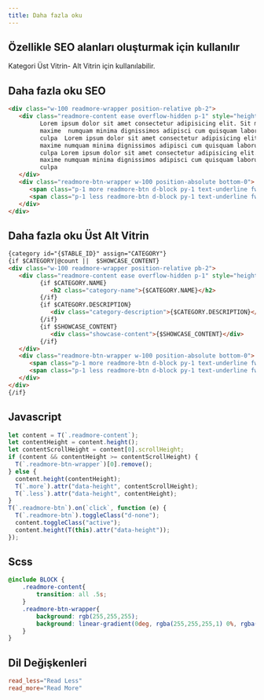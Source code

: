 ```yaml
---
title: Daha fazla oku
---
```

## Özellikle SEO alanları oluşturmak için kullanılır


Kategori Üst Vitrin- Alt Vitrin için kullanılabilir. 



## Daha fazla oku SEO
```html title="Smarty"
<div class="w-100 readmore-wrapper position-relative pb-2">
   <div class="readmore-content ease overflow-hidden p-1" style="height: 80px;">
         Lorem ipsum dolor sit amet consectetur adipisicing elit. Sit molestiae incidunt laboriosam cumque quibusdam
         maxime  numquam minima dignissimos adipisci cum quisquam laborum suscipit officia quasi dicta doloribus animi illo,
         culpa  Lorem ipsum dolor sit amet consectetur adipisicing elit. Sit molestiae incidunt laboriosam cumque quibusdam
         maxime numquam minima dignissimos adipisci cum quisquam laborum suscipit officia quasi dicta doloribus animi illo,
         culpa Lorem ipsum dolor sit amet consectetur adipisicing elit. Sit molestiae incidunt laboriosam cumque quibusdam
         maxime numquam minima dignissimos adipisci cum quisquam laborum suscipit officia quasi dicta doloribus animi illo,
         culpa
   </div>
   <div class="readmore-btn-wrapper w-100 position-absolute bottom-0">
      <span class="p-1 more readmore-btn d-block py-1 text-underline fw-bold">{#read_more#}</span>
      <span class="p-1 less readmore-btn d-block py-1 text-underline fw-bold d-none">{#read_less#}</span>
   </div>
</div>
```
## Daha fazla oku Üst Alt Vitrin
```html title="Smarty"
{category id="{$TABLE_ID}" assign="CATEGORY"}
{if $CATEGORY|@count ||  $SHOWCASE_CONTENT}
<div class="w-100 readmore-wrapper position-relative pb-2">
   <div class="readmore-content ease overflow-hidden p-1" style="height: 80px;">
         {if $CATEGORY.NAME}
            <h2 class="category-name">{$CATEGORY.NAME}</h2>
         {/if}
         {if $CATEGORY.DESCRIPTION}
            <div class="category-description">{$CATEGORY.DESCRIPTION}</div>
         {/if}
         {if $SHOWCASE_CONTENT}
            <div class="showcase-content">{$SHOWCASE_CONTENT}</div>
         {/if}
   </div>
   <div class="readmore-btn-wrapper w-100 position-absolute bottom-0">
      <span class="p-1 more readmore-btn d-block py-1 text-underline fw-bold">{#read_more#}</span>
      <span class="p-1 less readmore-btn d-block py-1 text-underline fw-bold d-none">{#read_less#}</span>
   </div>
</div>
{/if}
```

## Javascript
```javascript title="javascript"
let content = T(`.readmore-content`);
let contentHeight = content.height();
let contentScrollHeight = content[0].scrollHeight;
if (content && contentHeight >= contentScrollHeight) {
  T(`.readmore-btn-wrapper`)[0].remove();
} else {
  content.height(contentHeight);
  T(`.more`).attr("data-height", contentScrollHeight);
  T(`.less`).attr("data-height", contentHeight);
}
T(`.readmore-btn`).on(`click`, function (e) {
  T(`.readmore-btn`).toggleClass("d-none");
  content.toggleClass("active");
  content.height(T(this).attr("data-height"));
});
```


## Scss

```scss title="scss"
@include BLOCK {
    .readmore-content{
        transition: all .5s;
    }
    .readmore-btn-wrapper{
        background: rgb(255,255,255);
        background: linear-gradient(0deg, rgba(255,255,255,1) 0%, rgba(255,255,255,0.5) 100%);
    }
}
```
## Dil Değişkenleri 

```conf title="conf"
read_less="Read Less"
read_more="Read More"

```
